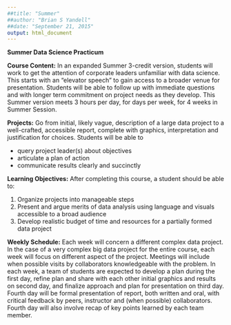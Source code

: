 ```yaml
---
##title: "Summer"
##author: "Brian S Yandell"
##date: "September 21, 2015"
output: html_document
---
```


**Summer Data Science Practicum**  

**Course Content:**
In an expanded Summer 3-credit version, students will work to get the attention of corporate leaders unfamiliar with data science. This starts with an “elevator speech” to gain access to a broader venue for presentation. Students will be able to follow up with immediate questions and with longer term commitment on project needs as they develop. This Summer version meets 3 hours per day, for days per week, for 4 weeks in Summer Session.

**Projects:** Go from initial, likely vague, description of a large data project to a well-crafted, accessible report, complete with graphics, interpretation and justification for choices. Students will be able to

* query project leader(s) about objectives
* articulate a plan of action
* communicate results clearly and succinctly

**Learning Objectives:** After completing this course, a student should be able to:

1. Organize projects into manageable steps
2. Present and argue merits of data analysis using language and visuals accessible to a broad audience
3. Develop realistic budget of time and resources for a partially formed data project

**Weekly Schedule:**
Each week will concern a different complex data project. In the case of a very complex big data project for the entire course, each week will focus on different aspect of the project. Meetings will include when possible visits by collaborators knowledgeable with the problem.
In each week, a team of students are expected to develop a plan during the first day, refine plan and share with each other initial graphics and results on second day, and finalize approach and plan for presentation on third day. Fourth day will be formal presentation of report, both written and oral, with critical feedback by peers, instructor and (when possible) collaborators. Fourth day will also involve recap of key points learned by each team member.